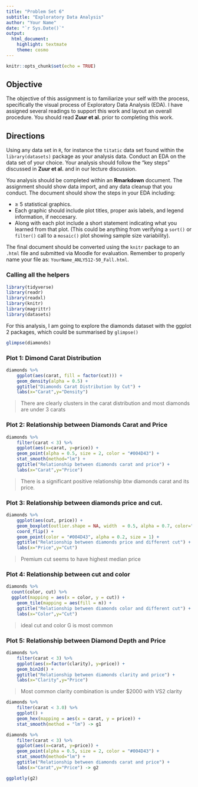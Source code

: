 ```yaml
---
title: "Problem Set 6"
subtitle: "Exploratory Data Analysis"
author: "Your Name"
date: "`r Sys.Date()`"
output: 
  html_document: 
    highlight: textmate
    theme: cosmo
---
```


```r
knitr::opts_chunk$set(echo = TRUE)
```

## Objective

The objective of this assignment is to familiarize your self with the process, specifically the visual process of Exploratory Data Analysis (EDA).  I have assigned several readings to support this work and layout an overall procedure.  You should read **Zuur et al.** prior to completing this work.


## Directions

Using any data set in `R`, for instance the `titatic` data set found within the `library(datasets)` package as your analysis data.  Conduct an EDA on the data set of your choice.  Your analysis should follow the "key steps" discussed in **Zuur et al.** and in our lecture discussion.  

You analysis should be completed within an **Rmarkdown** document.  The assignment should show data import, and any data cleanup that you conduct.  The document should show the steps in your EDA including:

- $\geq$ 5 statistical graphics.  
- Each graphic should include plot titles, proper axis labels, and legend information, if neccesary.  
- Along with each plot include a short statement indicating what you learned from that plot.  (This could be anything from verifying a `sort()` or `filter()` call to a `mosaic()` plot showing sample size variability).  

The final document should be converted using the `knitr` package to an `.html` file and submitted via Moodle for evaluation.  Remember to properly name your file as: `YourName_ANLY512-50_Fall.html`.

### Calling all the helpers

```r

library(tidyverse)
library(readr)
library(readxl)
library(knitr)
library(magrittr)
library(datasets)

```

For this analysis, I am going to explore the diamonds dataset with the ggplot 2 packages, which could be summarised by `glimpse()` 

```r

glimpse(diamonds)

```

### Plot 1: Dimond Carat Distribution

```r

diamonds %>% 
    ggplot(aes(carat, fill = factor(cut))) + 
    geom_density(alpha = 0.5) + 
    ggtitle("Diamonds Carat Distribution by Cut") +
    labs(x="Carat",y="Density") 

```

> There are clearly clusters in the carat distribution and most diamonds are under 3 carats


### Plot 2: Relationship between Diamonds Carat and Price

```r
diamonds %>% 
    filter(carat < 3) %>% 
    ggplot(aes(x=carat, y=price)) + 
    geom_point(alpha = 0.5, size = 2, color = "#004D43") + 
    stat_smooth(method="lm") + 
    ggtitle("Relationship between diamonds carat and price") +
    labs(x="Carat",y="Price")
```

> There is a significant positive relationship btw diamonds carat and its price. 

### Plot 3: Relationship between diamonds price and cut. 

```r

diamonds %>% 
    ggplot(aes(cut, price)) + 
    geom_boxplot(outlier.shape = NA, width  = 0.5, alpha = 0.7, color="#4C4C4C", notch = T) + 
    coord_flip() + 
    geom_point(color = "#004D43", alpha = 0.2, size = 1) + 
    ggtitle("Relationship between diamonds price and different cut") +
    labs(x="Price",y="Cut")

```

> Premium cut seems to have highest median price

### Plot 4: Relationship between cut and color 

```r
diamonds %>% 
  count(color, cut) %>%  
  ggplot(mapping = aes(x = color, y = cut)) +
    geom_tile(mapping = aes(fill = n)) + 
    ggtitle("Relationship between diamonds color and different cut") +
    labs(x="Color",y="Cut")
```

> ideal cut and color G is most common

### Plot 5: Relationship between Diamond Depth and Price

```r
diamonds %>% 
    filter(carat < 3) %>% 
    ggplot(aes(x=factor(clarity), y=price)) + 
    geom_bin2d() +
    ggtitle("Relationship between diamonds clarity and price") +
    labs(x="Clarity",y="Price")
```

> Most common clarity combination is under $2000 with VS2 clarity

```r

diamonds %>% 
    filter(carat < 3.0) %>% 
    ggplot() +
    geom_hex(mapping = aes(x = carat, y = price)) + 
    stat_smooth(method = "lm") -> g1

diamonds %>% 
    filter(carat < 3) %>% 
    ggplot(aes(x=carat, y=price)) + 
    geom_point(alpha = 0.5, size = 2, color = "#004D43") + 
    stat_smooth(method="lm") + 
    ggtitle("Relationship between diamonds carat and price") +
    labs(x="Carat",y="Price") -> g2

ggplotly(g2)

```

